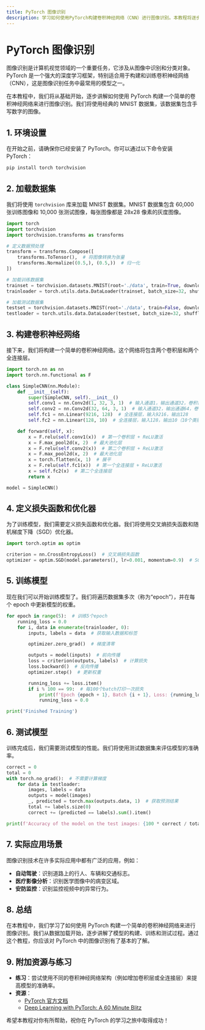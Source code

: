 ```yaml
---
title: PyTorch 图像识别
description: 学习如何使用PyTorch构建卷积神经网络（CNN）进行图像识别。本教程将逐步讲解从数据加载到模型训练的全过程，适合初学者。
---
```


# PyTorch 图像识别

图像识别是计算机视觉领域的一个重要任务，它涉及从图像中识别和分类对象。PyTorch 是一个强大的深度学习框架，特别适合用于构建和训练卷积神经网络（CNN），这是图像识别任务中最常用的模型之一。

在本教程中，我们将从基础开始，逐步讲解如何使用 PyTorch 构建一个简单的卷积神经网络来进行图像识别。我们将使用经典的 MNIST 数据集，该数据集包含手写数字的图像。

## 1. 环境设置

在开始之前，请确保你已经安装了 PyTorch。你可以通过以下命令安装 PyTorch：

```bash
pip install torch torchvision
```

## 2. 加载数据集

我们将使用 `torchvision` 库来加载 MNIST 数据集。MNIST 数据集包含 60,000 张训练图像和 10,000 张测试图像，每张图像都是 28x28 像素的灰度图像。

```python
import torch
import torchvision
import torchvision.transforms as transforms

# 定义数据预处理
transform = transforms.Compose([
    transforms.ToTensor(),  # 将图像转换为张量
    transforms.Normalize((0.5,), (0.5,))  # 归一化
])

# 加载训练数据集
trainset = torchvision.datasets.MNIST(root='./data', train=True, download=True, transform=transform)
trainloader = torch.utils.data.DataLoader(trainset, batch_size=32, shuffle=True)

# 加载测试数据集
testset = torchvision.datasets.MNIST(root='./data', train=False, download=True, transform=transform)
testloader = torch.utils.data.DataLoader(testset, batch_size=32, shuffle=False)
```

## 3. 构建卷积神经网络

接下来，我们将构建一个简单的卷积神经网络。这个网络将包含两个卷积层和两个全连接层。

```python
import torch.nn as nn
import torch.nn.functional as F

class SimpleCNN(nn.Module):
    def __init__(self):
        super(SimpleCNN, self).__init__()
        self.conv1 = nn.Conv2d(1, 32, 3, 1)  # 输入通道1，输出通道32，卷积核大小3x3
        self.conv2 = nn.Conv2d(32, 64, 3, 1)  # 输入通道32，输出通道64，卷积核大小3x3
        self.fc1 = nn.Linear(9216, 128)  # 全连接层，输入9216，输出128
        self.fc2 = nn.Linear(128, 10)  # 全连接层，输入128，输出10（10个类别）

    def forward(self, x):
        x = F.relu(self.conv1(x))  # 第一个卷积层 + ReLU激活
        x = F.max_pool2d(x, 2)  # 最大池化层
        x = F.relu(self.conv2(x))  # 第二个卷积层 + ReLU激活
        x = F.max_pool2d(x, 2)  # 最大池化层
        x = torch.flatten(x, 1)  # 展平
        x = F.relu(self.fc1(x))  # 第一个全连接层 + ReLU激活
        x = self.fc2(x)  # 第二个全连接层
        return x

model = SimpleCNN()
```

## 4. 定义损失函数和优化器

为了训练模型，我们需要定义损失函数和优化器。我们将使用交叉熵损失函数和随机梯度下降（SGD）优化器。

```python
import torch.optim as optim

criterion = nn.CrossEntropyLoss()  # 交叉熵损失函数
optimizer = optim.SGD(model.parameters(), lr=0.001, momentum=0.9)  # SGD优化器
```

## 5. 训练模型

现在我们可以开始训练模型了。我们将遍历数据集多次（称为“epoch”），并在每个 epoch 中更新模型的权重。

```python
for epoch in range(5):  # 训练5个epoch
    running_loss = 0.0
    for i, data in enumerate(trainloader, 0):
        inputs, labels = data  # 获取输入数据和标签

        optimizer.zero_grad()  # 梯度清零

        outputs = model(inputs)  # 前向传播
        loss = criterion(outputs, labels)  # 计算损失
        loss.backward()  # 反向传播
        optimizer.step()  # 更新权重

        running_loss += loss.item()
        if i % 100 == 99:  # 每100个batch打印一次损失
            print(f'Epoch {epoch + 1}, Batch {i + 1}, Loss: {running_loss / 100:.3f}')
            running_loss = 0.0

print('Finished Training')
```

## 6. 测试模型

训练完成后，我们需要测试模型的性能。我们将使用测试数据集来评估模型的准确率。

```python
correct = 0
total = 0
with torch.no_grad():  # 不需要计算梯度
    for data in testloader:
        images, labels = data
        outputs = model(images)
        _, predicted = torch.max(outputs.data, 1)  # 获取预测结果
        total += labels.size(0)
        correct += (predicted == labels).sum().item()

print(f'Accuracy of the model on the test images: {100 * correct / total:.2f}%')
```

## 7. 实际应用场景

图像识别技术在许多实际应用中都有广泛的应用，例如：

- **自动驾驶**：识别道路上的行人、车辆和交通标志。
- **医疗影像分析**：识别医学图像中的病变区域。
- **安防监控**：识别监控视频中的异常行为。

## 8. 总结

在本教程中，我们学习了如何使用 PyTorch 构建一个简单的卷积神经网络来进行图像识别。我们从数据加载开始，逐步讲解了模型的构建、训练和测试过程。通过这个教程，你应该对 PyTorch 中的图像识别有了基本的了解。

## 9. 附加资源与练习

- **练习**：尝试使用不同的卷积神经网络架构（例如增加卷积层或全连接层）来提高模型的准确率。
- **资源**：
  - [PyTorch 官方文档](https://pytorch.org/docs/stable/index.html)
  - [Deep Learning with PyTorch: A 60 Minute Blitz](https://pytorch.org/tutorials/beginner/deep_learning_60min_blitz.html)

希望本教程对你有所帮助，祝你在 PyTorch 的学习之旅中取得成功！